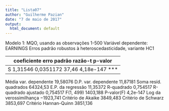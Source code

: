 ```yaml
---
title: "Lista07"
author: "Guilherme Pazian"
date: "7 de maio de 2017"
output:
  html_document: default
---
```


Modelo 1: MQO, usando as observações 1-500
Variável dependente: EARNINGS
Erros padrão robustos à heteroscedasticidade, variante HC1

             coeficiente   erro padrão   razão-t    p-valor 
  ----------------------------------------------------------
  S            1,31546      0,0351172     37,46    4,18e-147 ***

Média var. dependente   19,58076   D.P. var. dependente    11,87181
Soma resíd. quadrados   64324,53   E.P. da regressão       11,35372
R-quadrado              0,754517   R-quadrado ajustado     0,754517
F(1, 499)               1403,188   P-valor(F)              4,2e-147
Log da verossimilhança −1923,741   Critério de Akaike      3849,483
Critério de Schwarz     3853,697   Critério Hannan-Quinn   3851,136

